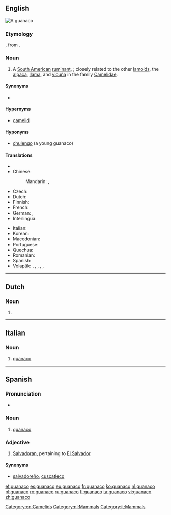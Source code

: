 ==English==
{{wikipedia}}
[[File:Guanaco 09.24.jpg|thumb|A '''guanaco''']]
{{wikispecies|Lama guanicoe}}
===Etymology===
{{etyl|es|en}} {{term|guanaco|lang=es}}, from {{etyl|qu|en}} {{term|wanaku|lang=qu}}.

===Noun===

{{en-noun|s|guanacoes}}

# A [[South American]] [[ruminant]], {{taxlink|Lama guanicoe|species|noshow=1}}; closely related to the other [[lamoid]]s, the [[alpaca]], [[llama]], and [[vicuña]] in the family [[Camelidae]].

====Synonyms====
* {{context|obsolete|lang=en}} {{taxlink|Auchenia huanaco|species|noshow=1}}

====Hypernyms====
* [[camelid]]

====Hyponyms====
* [[chulengo]] (a young guanaco)

====Translations====
{{trans-top|''Lama guanicoe''}}
* {{trreq|ar}}
* Chinese:
*: Mandarin: {{t|cmn|原駝|sc=Hani}}, {{t|cmn|原驼|tr=yuántuo|sc=Hani}}
* Czech: {{t|cs|guanako}}
* Dutch: {{t+|nl|guanaco}}
* Finnish: {{t+|fi|guanako}}
* French: {{t+|fr|guanaco|m}}
* German: {{t|de|Guanako|n}}, {{t|de|Huanako|n}}
* Interlingua: {{t|ia|guanaco}}
{{trans-mid}}
* Italian: {{t|it|guanaco|m}}
* Korean: {{t|ko|과나코|tr=gwanako|sc=Hang}}
* Macedonian: {{t|mk|гванако|n|tr=gvánako|sc=Cyrl}}
* Portuguese: {{t|pt|guanaco|m}}
* Quechua: {{t|qu|wanaku}}
* Romanian: {{t+|ro|guanaco|m}}
* Spanish: {{t+|es|guanaco|m}}
* Volapük: {{qualifier|♂♀}} {{t|vo|huanak}}, {{qualifier|♂}} {{t|vo|hihuanak}}, {{qualifier|♀}} {{t|vo|jihuanak}}, {{qualifier|♂♀ offspring}} {{t|vo|huanakül}}, {{qualifier|♂ offspring}} {{t|vo|hihuanakül}}, {{qualifier|♀ offspring}} {{t|vo|jihuanakül}}
{{trans-bottom}}

[[Category:en:Camelids]]

----

==Dutch==

===Noun===
{{nl-noun|m|'s|guanacootje}}

# {{l|en|guanaco}}

[[Category:nl:Mammals]]

----

==Italian==

===Noun===
{{it-noun|m}}

# [[#English|guanaco]]

[[Category:it:Mammals]]

----

==Spanish==
===Pronunciation===
* {{IPA|/guaˈna.ko/|lang=es}}

===Noun===
{{es-noun|m}}

# [[#English|guanaco]]

===Adjective===
{{es-adj|}}

# {{context|colloquial|Central America|lang=es}} [[Salvadoran]], pertaining to [[El Salvador]]

====Synonyms====
* [[salvadoreño]], [[cuscatleco]]

[[et:guanaco]]
[[es:guanaco]]
[[eu:guanaco]]
[[fr:guanaco]]
[[ko:guanaco]]
[[nl:guanaco]]
[[pl:guanaco]]
[[ro:guanaco]]
[[ru:guanaco]]
[[fi:guanaco]]
[[ta:guanaco]]
[[vi:guanaco]]
[[zh:guanaco]]